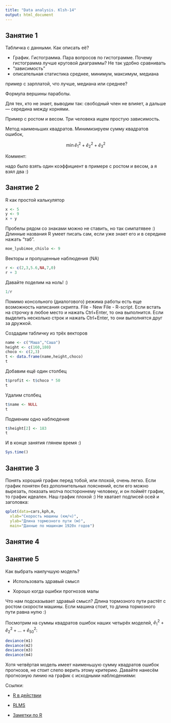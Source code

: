 ```yaml
---
title: "Data analysis. Klsh-14"
output: html_document
---
```


Занятие 1
---------


Табличка с данными. Как описать её?

* График. Гистограмма. Пара вопросов по гистограмме.
Почему гистограмма лучше круговой диаграммы? Не так удобно сравнивать
* "зависимость"
* описательная статистика
среднее, минимум, максимум, медиана

пример с зарплатой, что лучше, медиана или среднее?

Формула вершины параболы. 

Для тех, кто не знает, выводим так: свободный член не влияет, а дальше --- середина между корнями.

Пример с ростом и весом. Три человека ищем простую зависимость.

Метод наименьших квадратов. Минимизируем сумму квадратов ошибок,

$$ \min \hat{e}_1^2+\hat{e}_2^2+\hat{e}_3^2 $$


Коммент:

надо было взять один коэффициент в примере с ростом и весом, а я взял два :)


Занятие 2
---------

R как простой калькулятор
```r
x <- 5
y <- 9
x + y
```

Пробелы рядом со знаками можно не ставить, но так симпатявее :)
Длинные названия R умеет писать сам, если уже знает его и в середине нажать "таб".


```r
moe_lyubimoe_chislo <- 9
```

Векторы и пропущенные наблюдения (NA)
```r
r <- c(2,3,5.6,NA,7,0)
r + 3
```

Давайте поделим на ноль! :)

```r
1/r
```


Помимо консольного (диалогового) режима работы есть еще возможность написания скрипта. File - New File - R-script. Если встать на строчку в любое место и нажать Ctrl+Enter, то она выполнится. Если выделить несколько строк и нажать  Ctrl+Enter, то они выполнятся друг за дружкой.


Создадим табличку из трёх векторов
```r
name <- c("Маша","Саша")
height <- c(160,180)
choco <- c(2,3)
t <- data.frame(name,height,choco)
t
```

Добавим ещё один столбец
```r
t$profit <- t$choco * 50
t
```

Удалим столбец
```r
t$name <- NULL
t
```

Подменим одно наблюдение
```r
t$height[2] <- 183
t
```

И в конце занятия глянем время :)
```r
Sys.time()
```


Занятие 3
---------


Понять хороший график перед тобой, или плохой, очень легко. Если график понятен без дополнительных пояснений, если его можно вырезать, показать молча постороннему человеку, и он поймёт график, то график идеален. Наш график плохой :) Не хватает подписей осей и заголовка:  

```r
qplot(data=cars,kph,m,
  xlab="Скорость машины (км/ч)",
  ylab="Длина тормозного пути (м)",
  main="Данные по машинам 1920х годов")
```


Занятие 4
---------

Занятие 5
---------

Как выбрать наилучшую модель?

* Использовать здравый смысл

* Хорошо когда ошибки прогнозов малы

Что нам подсказывает здравый смысл? Длина тормозного пути растёт с ростом скорости машины. Если машина стоит, то длина тормозного пути равна нулю :)

Посмотрим на суммы квадратов ошибок наших четырёх моделей, $\hat{e}_1^2+\hat{e}_2^2+\ldots+\hat{e}_{50}^2$:


```r
deviance(m1)
deviance(m2)
deviance(m3)
deviance(m4)
```

Хотя четвёртая модель имеет наименьшую сумму квадратов ошибок прогнозов, не стоит слепо верить этому критерию. 
Давайте нанесём прогнозную линию на график с исходными наблюдениями:





Ссылки:

* [R в действии]()

* [RLMS](www.hse.ru/rlms)

* [Заметки по R]()
